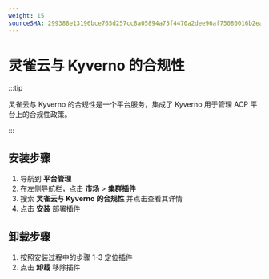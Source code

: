 ```yaml
---
weight: 15
sourceSHA: 299388e13196bce765d257cc8a05894a75f4470a2dee96af75080016b2eaf174
---
```


# 灵雀云与 Kyverno 的合规性

:::tip

灵雀云与 Kyverno 的合规性是一个平台服务，集成了 Kyverno 用于管理 ACP 平台上的合规性政策。

:::

## 安装步骤

1. 导航到 **平台管理**
2. 在左侧导航栏，点击 **市场** > **集群插件**
3. 搜索 **灵雀云与 Kyverno 的合规性** 并点击查看其详情
4. 点击 **安装** 部署插件

## 卸载步骤

1. 按照安装过程中的步骤 1-3 定位插件
2. 点击 **卸载** 移除插件
